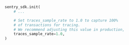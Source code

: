 ```python
sentry_sdk.init(
    # ...

    # Set traces_sample_rate to 1.0 to capture 100%
    # of transactions for tracing.
    # We recommend adjusting this value in production,
    traces_sample_rate=1.0,
)
```
